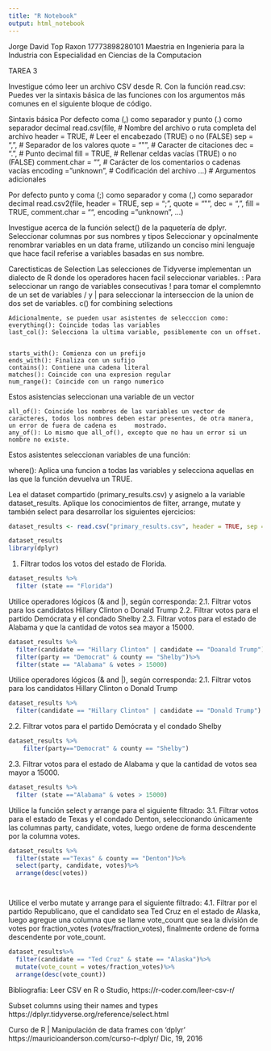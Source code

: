 ```yaml
---
title: "R Notebook"
output: html_notebook
---
```

Jorge David Top Raxon
17773898280101
Maestria en Ingenieria para la Industria con Especialidad en Ciencias de la Computacion 

TAREA 3

Investigue cómo leer un archivo CSV desde R.
  Con la función read.csv:
    Puedes ver la sintaxis básica de las funciones con los argumentos más comunes en el siguiente bloque de código. 

Sintaxis básica
  Por defecto coma (,) como separador y punto (.) como separador decimal
    read.csv(file,                 # Nombre del archivo o ruta completa del archivo
         header = TRUE,        # Leer el encabezado (TRUE) o no (FALSE)
         sep = ",",            # Separador de los valores
         quote = "\"",         # Caracter de citaciones
         dec = ".",            # Punto decimal
         fill = TRUE,          # Rellenar celdas vacías (TRUE) o no (FALSE)
         comment.char = "",    # Carácter de los comentarios o cadenas vacías
         encoding = "unknown", # Codificación del archivo
         ...)                  # Argumentos adicionales

  Por defecto punto y coma (;) como separador y coma (,) como separador decimal
    read.csv2(file, header = TRUE, sep = ";", quote = "\"", dec = ",",
          fill = TRUE, comment.char = "", encoding = "unknown", ...)

Investigue acerca de la función select() de la paquetería de dplyr.
  Seleccionar columnas por sus nombres y tipos
  Seleccionar y opcinalmente renombrar variables en un data frame, utilizando un conciso mini lenguaje que hace facil referise a variables basadas en sus nombre. 

  Carectisticas de Selection
    Las selecciones de Tidyverse implementan un dialecto de R donde los operadores hacen facil seleccionar variables. 
    : Para seleccionar un rango de variables consecutivas
    ! para tomar el complemnto de un set de variables
    / y | para seleccionar la interseccion de la union de dos set de variables. 
    c() for combining selections
    
    Adicionalmente, se pueden usar asistentes de selecccion como:
    everything(): Coincide todas las variables
    last_col(): Selecciona la ultima variable, posiblemente con un offset.


    starts_with(): Comienza con un prefijo
    ends_with(): Finaliza con un sufijo
    contains(): Contiene una cadena literal
    matches(): Coincide con una expresion regular
    num_range(): Coincide con un rango numerico

  Estos asistencias seleccionan una variable de un vector 

    all_of(): Coincide los nombres de las variables un vector de caracteres, todos los nombres deben estar presentes, de otra manera, un error de fuera de cadena es     mostrado. 
    any_of(): Lo mismo que all_of(), excepto que no hau un error si un nombre no existe.

  Estos asistentes seleccionan variables de una función:

where(): Aplica una funcion a todas las variables y selecciona aquellas en las que la función devuelva un TRUE.


Lea el dataset compartido (primary_results.csv) y asignelo a la variable dataset_results.
Aplique los conocimientos de filter, arrange, mutate y también select para desarrollar los
siguientes ejercicios:

```r

dataset_results <- read.csv("primary_results.csv", header = TRUE, sep = ",", quote = "\"", dec = ".", fill = TRUE, comment.char = "", encoding = "unknown")

dataset_results
library(dplyr)

```
1. Filtrar todos los votos del estado de Florida.

```r

dataset_results %>%
  filter (state == "Florida")
```


Utilice operadores lógicos (& and |), según corresponda:
2.1. Filtrar votos para los candidatos Hillary Clinton o Donald Trump
2.2. Filtrar votos para el partido Demócrata y el condado Shelby
2.3. Filtrar votos para el estado de Alabama y que la cantidad de votos sea mayor a
15000.
```r
dataset_results %>%
  filter(candidate == "Hillary Clinton" | candidate == "Doanald Trump")%>%
  filter(party == "Democrat" & county == "Shelby")%>%
  filter(state == "Alabama" & votes > 15000)
```

Utilice operadores lógicos (& and |), según corresponda:
2.1. Filtrar votos para los candidatos Hillary Clinton o Donald Trump

```r
dataset_results %>%
  filter(candidate == "Hillary Clinton" | candidate == "Donald Trump")

```
2.2. Filtrar votos para el partido Demócrata y el condado Shelby
```r
dataset_results %>%
    filter(party=="Democrat" & county == "Shelby")
```


2.3. Filtrar votos para el estado de Alabama y que la cantidad de votos sea mayor a
15000.

```r

dataset_results %>%
  filter (state =="Alabama" & votes > 15000)

```

Utilice la función select y arrange para el siguiente filtrado:
3.1. Filtrar votos para el estado de Texas y el condado Denton, seleccionando
únicamente las columnas party, candidate, votes, luego ordene de forma
descendente por la columna votes.


```r
dataset_results %>%
  filter(state =="Texas" & county == "Denton")%>%
  select(party, candidate, votes)%>%
  arrange(desc(votes))




```

Utilice el verbo mutate y arrange para el siguiente filtrado:
4.1. Filtrar por el partido Republicano, que el candidato sea Ted Cruz en el estado de
Alaska, luego agregue una columna que se llame vote_count que sea la división de
votes por fraction_votes (votes/fraction_votes), finalmente ordene de forma
descendente por vote_count.

```r
dataset_results%>%
  filter(candidate == "Ted Cruz" & state == "Alaska")%>%
  mutate(vote_count = votes/fraction_votes)%>%
  arrange(desc(vote_count))
```

Bibliografia:
Leer CSV en R o Studio, 
https://r-coder.com/leer-csv-r/


Subset columns using their names and types
https://dplyr.tidyverse.org/reference/select.html

Curso de R | Manipulación de data frames con ‘dplyr’
https://mauricioanderson.com/curso-r-dplyr/
Dic, 19, 2016

